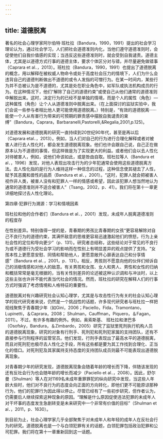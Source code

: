 ```yaml
---
---
---
```

title: 道德脱离
---



著名的社会心理学家阿尔伯特·班杜拉（Bandura，1990，1991）提出的社会学习理论认为，通过社会学习，人们把社会道德准则内化，当他们遵守道德准则时，会促使他们自我价值感的实现；当违反这些道德准则时，就会受到自我谴责。道德主体，尤其是以道德方式行事的道德主体，要求个体区分对与错，并尽量避免做错事（Caprara et al．，2013）。班杜拉（Bandura，1990，1991）也提出了道德脱离的概念，用以解释在被权威人物命令或处于高度社会压力的情境下，人们为什么会违背自己的道德判断做出不道德的或令人发指的可憎行为。在某一时间内，某些行为并不总被认为是不道德的，尤其是处在职业角色中，如军队或执法机构成员的行为。在这种情况下，他们“解除了自己的道德约束”或使自己从他们通常的道德准则中解脱出来。这时，决定行为的已经不是单独的情境，而是个人的属性（角色）—这种属性（角色）让个人从道德准则中脱离出来。（在上面探讨的监狱实验中，我们会说一些参与者相比他人更可能使用道德脱离。）特别是，“有效的道德脱离······能使一个人从有害行为带来的可预期的罪责感中摆脱自我谴责的束缚”（Bandura，Caprara，Barbaranelli,Pastorelli,&Regalia,2001,p.125)。

对道德发展和道德脱离的研究一直持续到20世纪90年代，甚至是再以后（Caprara etal．，2013）。例如，当人们对自己的行为进行合理化解释或者对被害人进行去人性化时，都会发生道德脱离现象。他们也许会跟自己说，自己正在做原本认为不道德的事情，但这样做是为了实现更大的利益。或者他们会以去人性化对待被害人，例如，说他们命该如此，或是咎由自取。班杜拉等人（Bandura et al．，1996）发现，对他人表现出攻击行为的少年犯通常会使用这些道德脱离方法。去人性化指的是行为人维持这样一种信念的过程，这种信念使其褪去了人性，赋予其恶魔和兽性的品质（Bandura et al．，2001）。“这时，犯罪人就会把被害人视作非人类，被害人没有和犯罪人一样的情感或希望，因此该犯罪人想当然地认为通常的道德准则并不适合被害人”（Tsang，2002，p．41）。我们将在第十一章更详细地探讨去人性化理论。

第四章·犯罪行为溯源：学习和情境因素

班杜拉和他的合作者们（Bandura et al．，2001）发现，未成年人脱离道德准则的程度存

在性别差异。特别值得一提的是，青春期的男孩比青春期的女孩“更容易解除对自己不良行为的道德约束，其满怀敌意的思维更容易迅速激起他们的愤怒，行为上亲社会性的定位和导向更少”（p．131）。研究者总结称，这些结论对于常见的不良行为或不道德行为受社会学习的影响而在性别上有明显差异的观点提供了支持。“女孩本性上更愿意安慰、同情和帮助他人，更愿意敞开心扉表达自己和分享情感”（Bandura et al．，2001，p．131）。相反，男孩则不愿意向他的伙伴们倾诉自己的消极情感和对他人的敌意。有关男孩和女孩、女人和男人、男性和女性的归纳和概括常常是毫无根据的，当有关性别差异的论述被这种认识调和与冲淡时，以上这些主张也许并不能代表当代社会的情况。然而，班杜拉的研究在解释人们的行事方式时强调了考虑情境和人格特征的重要性。

道德脱离对有兴趣研究社会认知心理学，尤其是与攻击性行为有关的社会认知心理学的现代研究者来说，仍然是一个挑战性的话题，许多现代研究者与班杜拉一样把视线聚焦于青春期少年（如Gini，2006；Paciello，Fida，Tramontano，Lupinetti，＆Caprara，2008； Shulman，Cauffman，Piquero，＆Fagan，2011）。不过，有许多有趣的例外。例如，奥索斯基、 班杜拉和津巴多（Osofsky，Bandura，＆Zimbardo，2005）研究了监狱里死刑执行机构人员 的道德脱离现象，研究的对象有行刑手、死刑犯和死刑犯家属的支持团队，还有不直接参与行刑程序的监管官员。他们发现，行刑手表现出了最高水平的道德脱离，而且对死刑犯也极尽去人性化之手段，所有这些都是要为其工作找到合理化、正当化的借口。对死刑犯及其家属持支持态度的支持团队成员则最不可能表现出道德脱离现象。

对青春期少年的研究发现，道德脱离现象会随着年龄的增长而下降，伴随该发现的还有反社会行为也会随年龄的增长而减少（Paciello et al．，2008）。因此，舒尔曼（Shulman）等人在对1169名未成年重罪罪犯的纵向研究中发现，当这些人年龄大些时，他们对不良行为的态度会向正面的方向转化，即他们更不可能原谅那种行为，他们的犯罪行为因此得以停止。尽管已经有了一些初步研究，但作者认为，仍需要后人继续探索这种现象的原因。“理解是什么原因促使违法犯罪的未成年人对干坏事的态度发生急剧转变是未来研究中一个非常有价值的目标”（Shulman et al．，2011，p．1630）。

到目前为止，社会心理学家几乎全部聚焦于对未成年人和年轻的成年人在反社会行为的研究。道德脱离也是一个与白领犯罪有关的话题，白领犯罪包括政治犯罪和公司犯罪。我们将在第十一章重新回到这一话题。